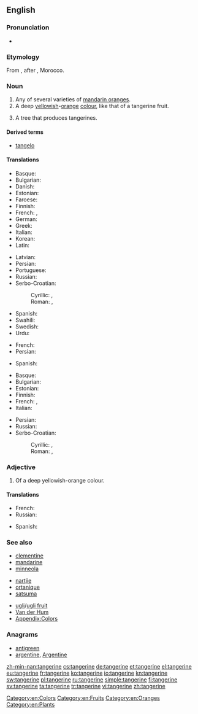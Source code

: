 {{also|Tangerine}}
==English==
{{wikipedia}}

===Pronunciation===
* {{IPA|/ˈtæn.dʒəˌɹin/|/ˈtæn.dʒɜɹˌin/}}

===Etymology===
From {{etyl|fr}} {{term|fr|Tanger}}, after {{w|Tangier}}, Morocco.

===Noun===
{{en-noun}}

# Any of several varieties of [[mandarin orange]]s.
# A deep [[yellow]]ish-[[orange]] [[colour]], like that of a tangerine fruit.
#: {{color panel|2=F28500}}
# A tree that produces tangerines.

====Derived terms====
* [[tangelo]]

====Translations====
{{trans-top|fruit}}
* Basque: {{t+|eu|mandarina}}
* Bulgarian: {{t+|bg|мандарина|f}}
* Danish: {{t-|da|mandarin|c}}
* Estonian: {{t-|et|mandariin}}
* Faroese: {{t-|fo|mandarin|f}}
* Finnish: {{t+|fi|mandariini}}
* French: {{t+|fr|tangerine|f}}, {{t+|fr|mandarine|f}}
* German: {{t+|de|Mandarine|f}}
* Greek: {{t+|el|μανταρίνι|n|tr=mantarίni}}
* Italian: {{t+|it|mandarino|m}}
* Korean: {{t+|ko|귤|tr=gyul|sc=Hang}}
* Latin: {{t-|la|citrus tangerina|f}}
{{trans-mid}}
* Latvian: {{t-|lv|mandarīns|m}}
* Persian: {{t+|fa|نارنگی|tr=nârengi}}
* Portuguese: {{t+|pt|tangerina|f}}
* Russian: {{t+|ru|мандарин|m|tr=mandarín}}
* Serbo-Croatian:
*: Cyrillic: {{t-|sh|тангерина|f|sc=Cyrl}}, {{t-|sh|мандарина|f|sc=Cyrl}}
*: Roman: {{t-|sh|tangerina|f}}, {{t-|sh|mandarina|f}}
* Spanish: {{t+|es|mandarina|f}}
* Swahili: {{t+|sw|chenza}}
* Swedish: {{t+|sv|tangerin|c}}
* Urdu: {{t-|ur|طنجہ کا باشندہ|tr=tunja ka bashinda}}
{{trans-bottom}}

{{trans-top|colour}}
* French: {{t+|fr|mandarine}}
* Persian: {{t+|fa|نارنجی|tr=nârenji}}
{{trans-mid}}
* Spanish: {{t+|es|naranja|m}}
{{trans-bottom}}

{{trans-top|tree}}
* Basque: {{t+|eu|mandarinondo}}
* Bulgarian: {{t+|bg|мандарина|f}}
* Estonian: {{t-|et|mandariinipuu}}
* Finnish: {{t-|fi|mandariinipuu}}
* French: {{t-|fr|tangerinier|f}}, {{t+|fr|mandarinier|m}}
* Italian: {{t+|it|mandarino|m}}
{{trans-mid}}
* Persian: {{t+|fa|نارنگی|tr=nârengi}}
* Russian: {{t+|ru|мандарин|m|tr=mandarín}}
* Serbo-Croatian:
*: Cyrillic: {{t-|sh|тангерина|f|sc=Cyrl}}, {{t-|sh|мандарина|f|sc=Cyrl}}
*: Roman: {{t-|sh|tangerina|f}}, {{t-|sh|mandarina|f}}
{{trans-bottom}}

===Adjective===
{{en-adj|?}}

# Of a deep yellowish-orange colour.

====Translations====
{{trans-top|colour}}
* French: {{t+|fr|mandarine}}
* Russian: {{t+|ru|мандариновый|tr=mandarínovyj}}
{{trans-mid}}
* Spanish: {{t+|es|anaranjado}}
{{trans-bottom}}

===See also===
{{top3}}
* [[clementine]]
* [[mandarine]]
* [[minneola]]
{{mid3}}
* [[nartjie]]
* [[ortanique]]
* [[satsuma]]
{{mid3}}
* [[ugli]]/[[ugli fruit]]
* [[Van der Hum]]
* [[Appendix:Colors]]
{{bottom}}

===Anagrams===
* [[antigreen#English|antigreen]]
* [[argentine#English|argentine]], [[Argentine#English|Argentine]]

[[Category:en:Colors]]
[[Category:en:Fruits]]
[[Category:en:Oranges]]
[[Category:en:Plants]]

[[zh-min-nan:tangerine]]
[[cs:tangerine]]
[[de:tangerine]]
[[et:tangerine]]
[[el:tangerine]]
[[eu:tangerine]]
[[fr:tangerine]]
[[ko:tangerine]]
[[io:tangerine]]
[[kn:tangerine]]
[[sw:tangerine]]
[[pl:tangerine]]
[[ru:tangerine]]
[[simple:tangerine]]
[[fi:tangerine]]
[[sv:tangerine]]
[[ta:tangerine]]
[[tr:tangerine]]
[[vi:tangerine]]
[[zh:tangerine]]